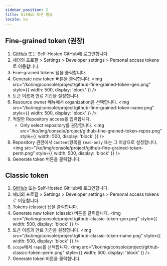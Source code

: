 ```yaml
---
sidebar_position: 2
title: GitHub 토큰 발급
locale: ko
---
```


## Fine-grained token (권장)

1. [GitHub](https://github.com) 또는 Self-Hosted GitHub에 로그인합니다.
2. 헤더의 프로필 > Settings > Developer settings > Personal access tokens 로 이동합니다.
3. Fine-grained tokens 탭을 클릭합니다.
4. Generate new token 버튼을 클릭합니다.
   <img
     src="/ko/img/console/project/github-fine-grained-token-gen.png"
     style={{ width: 500, display: 'block' }}
   />
5. 토큰 이름과 만료 기간을 설정합니다.
6. Resource owner 메뉴에서 organization을 선택합니다.
   <img
     src="/ko/img/console/project/github-fine-grained-token-name.png"
     style={{ width: 500, display: 'block' }}
   />
7. 적절한 Repository access를 입력합니다.
   - Only select repository를 권장합니다.
     <img
       src="/ko/img/console/project/github-fine-grained-token-repos.png"
       style={{ width: 500, display: 'block' }}
     />
8. Repository 권한에서 `Content`항목을 `read-only` 또는 그 이상으로 설정합니다.
   <img
     src="/ko/img/console/project/github-fine-grained-token-perm.png"
     style={{ width: 500, display: 'block' }}
   />
9. Generate token 버튼을 클릭합니다.

## Classic token

1. [GitHub](https://github.com) 또는 Self-Hosted GitHub에 로그인합니다.
2. 헤더의 프로필 > Settings > Developer settings > Personal access tokens 로 이동합니다.
3. Tokens (classic) 탭을 클릭합니다.
4. Generate new token (classic) 버튼을 클릭합니다.
   <img
     src="/ko/img/console/project/github-classic-token-gen.png"
     style={{ width: 500, display: 'block' }}
   />
5. 토큰 이름과 만료 기간을 설정합니다.
   <img
     src="/ko/img/console/project/github-classic-token-name.png"
     style={{ width: 500, display: 'block' }}
   />
6. `scope`에서 `repo`를 선택합니다.
   <img
     src="/ko/img/console/project/github-classic-token-perm.png"
     style={{ width: 500, display: 'block' }}
   />
7. Generate token 버튼을 클릭합니다.
